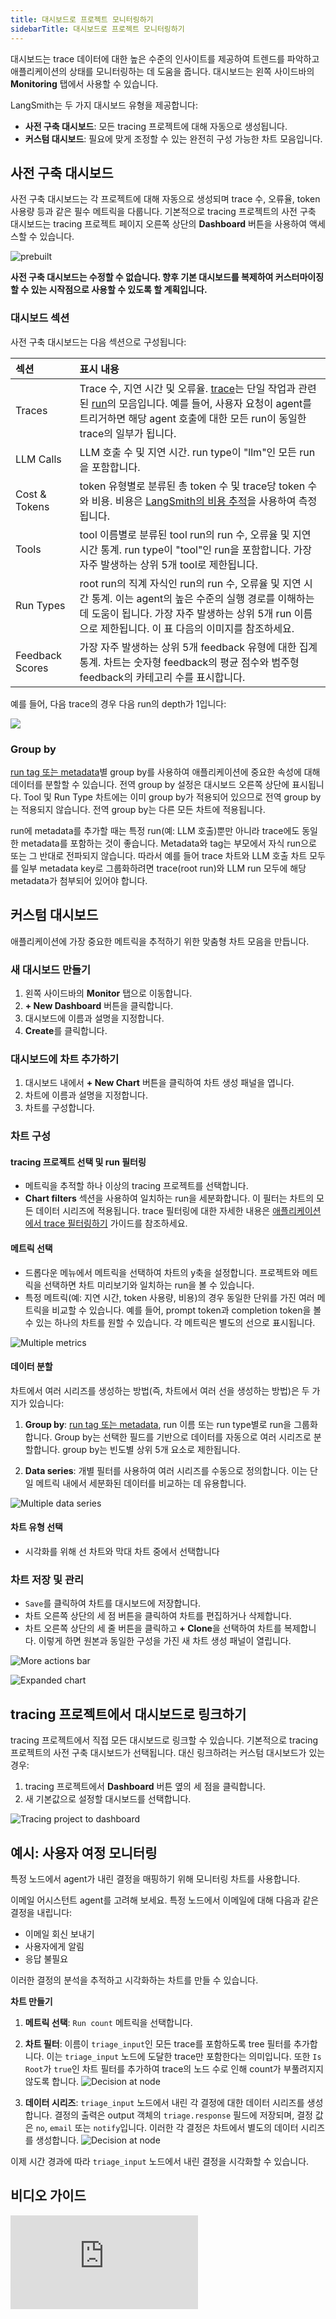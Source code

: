 ```yaml
---
title: 대시보드로 프로젝트 모니터링하기
sidebarTitle: 대시보드로 프로젝트 모니터링하기
---
```


대시보드는 trace 데이터에 대한 높은 수준의 인사이트를 제공하여 트렌드를 파악하고 애플리케이션의 상태를 모니터링하는 데 도움을 줍니다. 대시보드는 왼쪽 사이드바의 **Monitoring** 탭에서 사용할 수 있습니다.

LangSmith는 두 가지 대시보드 유형을 제공합니다:

- **사전 구축 대시보드**: 모든 tracing 프로젝트에 대해 자동으로 생성됩니다.
- **커스텀 대시보드**: 필요에 맞게 조정할 수 있는 완전히 구성 가능한 차트 모음입니다.

## 사전 구축 대시보드

사전 구축 대시보드는 각 프로젝트에 대해 자동으로 생성되며 trace 수, 오류율, token 사용량 등과 같은 필수 메트릭을 다룹니다. 기본적으로 tracing 프로젝트의 사전 구축 대시보드는 tracing 프로젝트 페이지 오른쪽 상단의 **Dashboard** 버튼을 사용하여 액세스할 수 있습니다.

![prebuilt](/langsmith/images/prebuilt.gif)

<Note>**사전 구축 대시보드는 수정할 수 없습니다. 향후 기본 대시보드를 복제하여 커스터마이징할 수 있는 시작점으로 사용할 수 있도록 할 계획입니다.**</Note>

### 대시보드 섹션

사전 구축 대시보드는 다음 섹션으로 구성됩니다:

| 섹션 | 표시 내용 |
| :------ | :------------ |
| Traces | Trace 수, 지연 시간 및 오류율. [trace](/langsmith/observability-concepts#traces)는 단일 작업과 관련된 [run](/langsmith/observability-concepts#runs)의 모음입니다. 예를 들어, 사용자 요청이 agent를 트리거하면 해당 agent 호출에 대한 모든 run이 동일한 trace의 일부가 됩니다. |
| LLM Calls | LLM 호출 수 및 지연 시간. run type이 "llm"인 모든 run을 포함합니다. |
| Cost & Tokens | token 유형별로 분류된 총 token 수 및 trace당 token 수와 비용. 비용은 [LangSmith의 비용 추적](/langsmith/log-llm-trace#manually-provide-token-counts)을 사용하여 측정됩니다. |
| Tools | tool 이름별로 분류된 tool run의 run 수, 오류율 및 지연 시간 통계. run type이 "tool"인 run을 포함합니다. 가장 자주 발생하는 상위 5개 tool로 제한됩니다. |
| Run Types | root run의 직계 자식인 run의 run 수, 오류율 및 지연 시간 통계. 이는 agent의 높은 수준의 실행 경로를 이해하는 데 도움이 됩니다. 가장 자주 발생하는 상위 5개 run 이름으로 제한됩니다. 이 표 다음의 이미지를 참조하세요. |
| Feedback Scores | 가장 자주 발생하는 상위 5개 feedback 유형에 대한 집계 통계. 차트는 숫자형 feedback의 평균 점수와 범주형 feedback의 카테고리 수를 표시합니다. |

예를 들어, 다음 trace의 경우 다음 run의 depth가 1입니다:

![](/langsmith/images/run-depth-explained.png)

### Group by

[run tag 또는 metadata](/langsmith/add-metadata-tags)별 group by를 사용하여 애플리케이션에 중요한 속성에 대해 데이터를 분할할 수 있습니다. 전역 group by 설정은 대시보드 오른쪽 상단에 표시됩니다. Tool 및 Run Type 차트에는 이미 group by가 적용되어 있으므로 전역 group by는 적용되지 않습니다. 전역 group by는 다른 모든 차트에 적용됩니다.

<Note>run에 metadata를 추가할 때는 특정 run(예: LLM 호출)뿐만 아니라 trace에도 동일한 metadata를 포함하는 것이 좋습니다. Metadata와 tag는 부모에서 자식 run으로 또는 그 반대로 전파되지 않습니다. 따라서 예를 들어 trace 차트와 LLM 호출 차트 모두를 일부 metadata key로 그룹화하려면 trace(root run)와 LLM run 모두에 해당 metadata가 첨부되어 있어야 합니다.</Note>

## 커스텀 대시보드

애플리케이션에 가장 중요한 메트릭을 추적하기 위한 맞춤형 차트 모음을 만듭니다.

### 새 대시보드 만들기

1. 왼쪽 사이드바의 **Monitor** 탭으로 이동합니다.
2. **+ New Dashboard** 버튼을 클릭합니다.
3. 대시보드에 이름과 설명을 지정합니다.
4. **Create**를 클릭합니다.

### 대시보드에 차트 추가하기

1. 대시보드 내에서 **+ New Chart** 버튼을 클릭하여 차트 생성 패널을 엽니다.
2. 차트에 이름과 설명을 지정합니다.
3. 차트를 구성합니다.

### 차트 구성

#### tracing 프로젝트 선택 및 run 필터링

- 메트릭을 추적할 하나 이상의 tracing 프로젝트를 선택합니다.
- **Chart filters** 섹션을 사용하여 일치하는 run을 세분화합니다. 이 필터는 차트의 모든 데이터 시리즈에 적용됩니다. trace 필터링에 대한 자세한 내용은 [애플리케이션에서 trace 필터링하기](./filter-traces-in-application) 가이드를 참조하세요.

#### 메트릭 선택

- 드롭다운 메뉴에서 메트릭을 선택하여 차트의 y축을 설정합니다. 프로젝트와 메트릭을 선택하면 차트 미리보기와 일치하는 run을 볼 수 있습니다.
- 특정 메트릭(예: 지연 시간, token 사용량, 비용)의 경우 동일한 단위를 가진 여러 메트릭을 비교할 수 있습니다. 예를 들어, prompt token과 completion token을 볼 수 있는 하나의 차트를 원할 수 있습니다. 각 메트릭은 별도의 선으로 표시됩니다.

![Multiple metrics](/langsmith/images/compare-metrics.png)

#### 데이터 분할

차트에서 여러 시리즈를 생성하는 방법(즉, 차트에서 여러 선을 생성하는 방법)은 두 가지가 있습니다:

1. **Group by**: [run tag 또는 metadata](/langsmith/add-metadata-tags), run 이름 또는 run type별로 run을 그룹화합니다. Group by는 선택한 필드를 기반으로 데이터를 자동으로 여러 시리즈로 분할합니다. group by는 빈도별 상위 5개 요소로 제한됩니다.

2. **Data series**: 개별 필터를 사용하여 여러 시리즈를 수동으로 정의합니다. 이는 단일 메트릭 내에서 세분화된 데이터를 비교하는 데 유용합니다.

![Multiple data series](/langsmith/images/multiple-data-series.png)

#### 차트 유형 선택

- 시각화를 위해 선 차트와 막대 차트 중에서 선택합니다

### 차트 저장 및 관리

- `Save`를 클릭하여 차트를 대시보드에 저장합니다.
- 차트 오른쪽 상단의 세 점 버튼을 클릭하여 차트를 편집하거나 삭제합니다.
- 차트 오른쪽 상단의 세 줄 버튼을 클릭하고 **+ Clone**을 선택하여 차트를 복제합니다. 이렇게 하면 원본과 동일한 구성을 가진 새 차트 생성 패널이 열립니다.

![More actions bar](/langsmith/images/more-actions-bar.png)

![Expanded chart](/langsmith/images/expanded-chart.png)

## tracing 프로젝트에서 대시보드로 링크하기

tracing 프로젝트에서 직접 모든 대시보드로 링크할 수 있습니다. 기본적으로 tracing 프로젝트의 사전 구축 대시보드가 선택됩니다. 대신 링크하려는 커스텀 대시보드가 있는 경우:

1. tracing 프로젝트에서 **Dashboard** 버튼 옆의 세 점을 클릭합니다.
2. 새 기본값으로 설정할 대시보드를 선택합니다.

![Tracing project to dashboard](/langsmith/images/tracing-project-to-dashboard.png)

## 예시: 사용자 여정 모니터링

특정 노드에서 agent가 내린 결정을 매핑하기 위해 모니터링 차트를 사용합니다.

이메일 어시스턴트 agent를 고려해 보세요. 특정 노드에서 이메일에 대해 다음과 같은 결정을 내립니다:

- 이메일 회신 보내기
- 사용자에게 알림
- 응답 불필요

이러한 결정의 분석을 추적하고 시각화하는 차트를 만들 수 있습니다.

**차트 만들기**

1. **메트릭 선택**: `Run count` 메트릭을 선택합니다.
2. **차트 필터**: 이름이 `triage_input`인 모든 trace를 포함하도록 tree 필터를 추가합니다. 이는 `triage_input` 노드에 도달한 trace만 포함한다는 의미입니다. 또한 `Is Root`가 `true`인 차트 필터를 추가하여 trace의 노드 수로 인해 count가 부풀려지지 않도록 합니다.
   ![Decision at node](/langsmith/images/chart-filters-for-node-decision.png)

3. **데이터 시리즈**: `triage_input` 노드에서 내린 각 결정에 대한 데이터 시리즈를 생성합니다. 결정의 출력은 output 객체의 `triage.response` 필드에 저장되며, 결정 값은 `no`, `email` 또는 `notify`입니다. 이러한 각 결정은 차트에서 별도의 데이터 시리즈를 생성합니다.
   ![Decision at node](/langsmith/images/decision-at-node.png)

이제 시간 경과에 따라 `triage_input` 노드에서 내린 결정을 시각화할 수 있습니다.

## 비디오 가이드
<iframe
  className="w-full aspect-video rounded-xl"
  src="https://www.youtube.com/embed/VxsIvf9NdxI?si=7ksp9qyw-i0lcwxg"
  title="YouTube video player"
  frameBorder="0"
  allow="accelerometer; autoplay; clipboard-write; encrypted-media; gyroscope; picture-in-picture"
  allowFullScreen
></iframe>